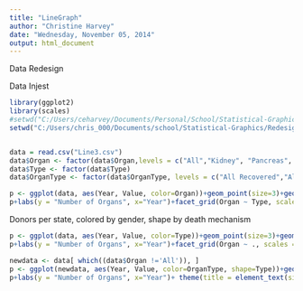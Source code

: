 ```yaml
---
title: "LineGraph"
author: "Christine Harvey"
date: "Wednesday, November 05, 2014"
output: html_document
---
```


Data Redesign

Data Injest

```r
library(ggplot2)
library(scales)
#setwd("C:/Users/ceharvey/Documents/Personal/School/Statistical-Graphics/Redesign")
setwd("C:/Users/chris_000/Documents/school/Statistical-Graphics/Redesign")


data = read.csv("Line3.csv")
data$Organ <- factor(data$Organ,levels = c("All","Kidney", "Pancreas", "Lungs", "Liver","Heart","Intestine"))
data$Type <- factor(data$Type)
data$OrganType <- factor(data$OrganType, levels = c("All Recovered","All Transplanted","Kidney Recovered","Kidney Transplanted","Pancreas Recovered","Pancreas Transplanted","Lungs Recovered","Lungs Transplanted","Liver Recovered"       ,"Liver Transplanted","Heart Recovered","Heart Transplanted","Intestine Recovered","Intestine Transplanted"))

```



```r
p <- ggplot(data, aes(Year, Value, color=Organ))+geom_point(size=3)+geom_line()
p+labs(y = "Number of Organs", x="Year")+facet_grid(Organ ~ Type, scales = "free")+ theme(title = element_text(size=18, face="bold"),strip.text.x = element_text(size=16, face="bold"), strip.text.y = element_text(size=14), axis.title.x = element_text(face="bold", size=16), axis.text.x  = element_text(vjust=0.5, size=14), axis.title.y = element_text(face="bold", size=16), axis.text.y  = element_text(size=16), legend.text = element_text( size=16), legend.title = element_text( size=16))
```

Donors per state, colored by gender, shape by death mechanism

```r
p <- ggplot(data, aes(Year, Value, color=Type))+geom_point(size=3)+geom_line()
p+labs(y = "Number of Organs", x="Year")+facet_grid(Organ ~ ., scales = "free")+ theme(title = element_text(size=18, face="bold"),strip.text.x = element_text(size=16, face="bold"), strip.text.y = element_text(size=14), axis.title.x = element_text(face="bold", size=16), axis.text.x  = element_text(vjust=0.5, size=14), axis.title.y = element_text(face="bold", size=16), axis.text.y  = element_text(size=16), legend.text = element_text( size=16), legend.title = element_text( size=16))
```


```r
newdata <- data[ which((data$Organ !='All')), ]
p <- ggplot(newdata, aes(Year, Value, color=OrganType, shape=Type))+geom_point(size=3)+geom_line()+scale_x_continuous(breaks=seq(1997, 2014, 1))
p+labs(y = "Number of Organs", x="Year")+ theme(title = element_text(size=18, face="bold"),strip.text.x = element_text(size=16, face="bold"), strip.text.y = element_text(size=14), axis.title.x = element_text(face="bold", size=16), axis.text.x  = element_text(vjust=0.5, size=14, angle=45), axis.title.y = element_text(face="bold", size=16), axis.text.y  = element_text(size=16), legend.text = element_text( size=16), legend.title = element_text( size=16)) + scale_color_brewer(name="Organs Per Donor",palette="Paired")
```
